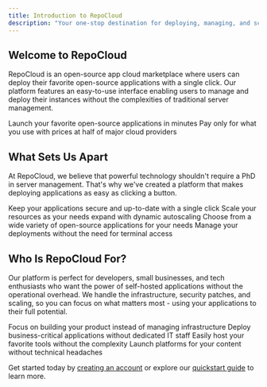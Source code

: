 ```yaml
---
title: Introduction to RepoCloud
description: "Your one-stop destination for deploying, managing, and scaling open-source applications in the cloud"
---
```


## Welcome to RepoCloud

RepoCloud is an open-source app cloud marketplace where users can deploy their favorite open-source applications with a single click. Our platform features an easy-to-use interface enabling users to manage and deploy their instances without the complexities of traditional server management.

<CardGroup cols={2}>
  <Card
    title="Deploy in One Click"
    icon="rocket"
    href="/user-guide/one-click-deployment"
  >
    Launch your favorite open-source applications in minutes
  </Card>
  <Card
    title="Cost-Effective Pricing"
    icon="money-bill-wave"
    href="/pricing/overview"
  >
    Pay only for what you use with prices at half of major cloud providers
  </Card>
</CardGroup>

## What Sets Us Apart

At RepoCloud, we believe that powerful technology shouldn't require a PhD in server management. That's why we've created a platform that makes deploying applications as easy as clicking a button.

<CardGroup cols={2}>
  <Card
    title="One-Click Updates"
    icon="arrows-rotate"
    href="/user-guide/updates"
  >
    Keep your applications secure and up-to-date with a single click
  </Card>
  <Card
    title="Easy Scaling"
    icon="chart-line"
    href="/user-guide/scaling"
  >
    Scale your resources as your needs expand with dynamic autoscaling
  </Card>
  <Card
    title="200+ Applications"
    icon="box-archive"
    href="https://repocloud.io/results"
  >
    Choose from a wide variety of open-source applications for your needs
  </Card>
  <Card
    title="User-Friendly Interface"
    icon="display"
    href="/user-guide/managing-instances"
  >
    Manage your deployments without the need for terminal access
  </Card>
</CardGroup>

## Who Is RepoCloud For?

Our platform is perfect for developers, small businesses, and tech enthusiasts who want the power of self-hosted applications without the operational overhead. We handle the infrastructure, security patches, and scaling, so you can focus on what matters most - using your applications to their full potential.

<CardGroup cols={2}>
  <Card
    title="Developers & Teams"
    icon="code"
  >
    Focus on building your product instead of managing infrastructure
  </Card>
  <Card
    title="Small Businesses"
    icon="building"
  >
    Deploy business-critical applications without dedicated IT staff
  </Card>
  <Card
    title="Tech Enthusiasts"
    icon="user-gear"
  >
    Easily host your favorite tools without the complexity
  </Card>
  <Card
    title="Content Creators"
    icon="podcast"
  >
    Launch platforms for your content without technical headaches
  </Card>
</CardGroup>

Get started today by [creating an account](https://repocloud.io/register) or explore our [quickstart guide](/quickstart) to learn more.
